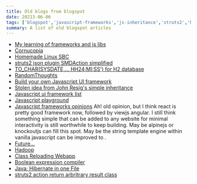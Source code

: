 ```yaml
---
title: Old blogs from blogspot
date: 20213-06-06
tags: ['blogspot','javascript-frameworks','js-inheritance','struts2','hibernate']
summary: A list of old blogspot articles
---
```


-   [My learning of frameworks and js libs](http://javascriptcodeideas.blogspot.com/)
-   [Cornucopia](http://samarjitsamanta.blogspot.com/)
-   [Homemade Linux SBC](http://mylinuxsbc.blogspot.com/)
-   [struts2 json plugin SMDAction simplified](http://struts2ideas.blogspot.com/)
-   [TO_CHAR(SYSDATE,... HH24:MI:SS') for H2 database](http://dateconvertion.blogspot.com/)
-   [RandomThoughts](http://consultforfree.blogspot.com/)
-   [Build your own Javascript UI framework](http://javascriptui.blogspot.com/)
-   [Stolen idea from John Resig's simple inheritance](http://javascriptstolenideas.blogspot.com/)
-   [Javascript ui framework list](http://javascript-ui-list.blogspot.com/)
-   [Javascript playground](http://javascripttidbits.blogspot.com/)
-   [Javascript frameworks opinions](http://jsframeworkopinion.blogspot.com/)
Ah! old opinion, but I think react is pretty good framework now, followed by viewjs angular. I still think something simple that can be added to any website for minimal interactivity is still worthwhile to keep building. May be alpinejs or knockoutjs can fill this spot. May be the string template engine within vanilla javascript can be improved to .
-   [Future...](http://inside-future.blogspot.com/)
-   [Hadoop](http://cloudcomputing-hadoop.blogspot.com/)
-   [Class Reloading Webapp](http://classreloadingwebapp.blogspot.com/)
-   [Boolean expression compiler](http://expression-parser.blogspot.com/)
-   [Java: Hibernate in one File](http://hibernateinafile.blogspot.com/)
-   [struts2 action return arbritrary result class](http://struts2-custom-result-class.blogspot.com/)